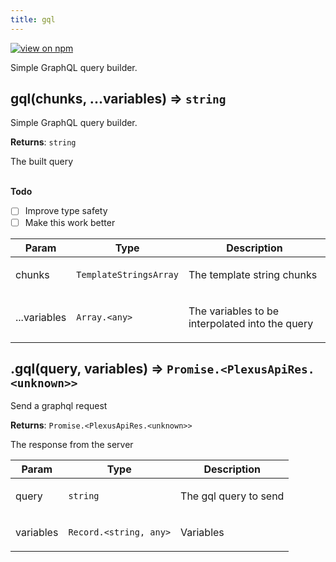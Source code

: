 ```yaml
---
title: gql
---
```


[![view on npm](http://img.shields.io/npm/v/@plexusjs/core.svg)](https://www.npmjs.org/package/@plexusjs/core)

Simple GraphQL query builder.

<a name='gql'></a>

## gql(chunks, ...variables) ⇒ <code>string</code>

<p>Simple GraphQL query builder.</p>

**Returns**: <code>string</code> <p>The built query</p>  
**Todo**

- [ ] Improve type safety
- [ ] Make this work better

| Param        | Type                              | Description                                            |
| ------------ | --------------------------------- | ------------------------------------------------------ |
| chunks       | <code>TemplateStringsArray</code> | <p>The template string chunks</p>                      |
| ...variables | <code>Array.&lt;any&gt;</code>    | <p>The variables to be interpolated into the query</p> |

<a name='ApiInstance+gql'></a>

## .gql(query, variables) ⇒ <code>Promise.&lt;PlexusApiRes.&lt;unknown&gt;&gt;</code>

<p>Send a graphql request</p>

**Returns**: <code>Promise.&lt;PlexusApiRes.&lt;unknown&gt;&gt;</code> <p>The response from the server</p>

| Param     | Type                                    | Description                  |
| --------- | --------------------------------------- | ---------------------------- |
| query     | <code>string</code>                     | <p>The gql query to send</p> |
| variables | <code>Record.&lt;string, any&gt;</code> | <p>Variables</p>             |
